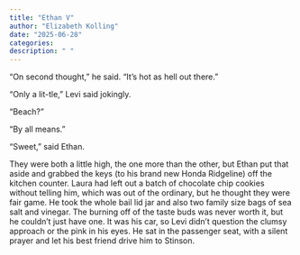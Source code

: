 ```yaml
---
title: "Ethan V"
author: "Elizabeth Kolling"
date: "2025-06-28"
categories: 
description: " "
---
```


“On second thought,” he said. “It’s hot as hell out there.” 

“Only a lit-tle,” Levi said jokingly.

“Beach?”

“By all means.” 

“Sweet,” said Ethan. 

They were both a little high, the one more than the other, but Ethan put that aside and grabbed the keys (to his brand new Honda Ridgeline) off the kitchen counter. Laura had left out a batch of chocolate chip cookies without telling him, which was out of the ordinary, but he thought they were fair game. He took the whole bail lid jar and also two family size bags of sea salt and vinegar. The burning off of the taste buds was never worth it, but he couldn’t just have one. It was his car, so Levi didn’t question the clumsy approach or the pink in his eyes. He sat in the passenger seat, with a silent prayer and let his best friend drive him to Stinson. 
